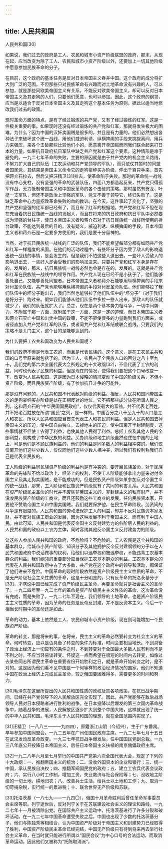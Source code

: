 ```yaml
---
---
---
```

title: 人民共和国
---



人民共和国[30]



如果说，我们过去的政府是工人、农民和城市小资产阶级联盟的政府，那末，从现在起，应当改变为除了工人、农民和城市小资产阶级以外，还要加上一切其他阶级中愿意参加民族革命的分子。

在目前，这个政府的基本任务是反对日本帝国主义吞并中国。这个政府的成分将扩大到广泛的范围，不但那些只对民族革命有兴趣而对土地革命没有兴趣的人，可以参加，就是那些同欧美帝国主义有关系，不能反对欧美帝国主义，却可以反对日本帝国主义及其走狗的人们，只要他们愿意，也可以参加。因此，这个政府的纲领，应当是以适合于反对日本帝国主义及其走狗这个基本任务为原则，据此以适当地修改我们过去的政策。

现时革命方面的特点，是有了经过锻炼的共产党，又有了经过锻炼的红军。这是一件极关重要的事。如果现时还没有经过锻炼的共产党和红军，那就将发生极大的困难。为什么？因为中国的汉奸卖国贼是很多的，并且是有力量的，他们必然想出各种法子来破坏这个统一战线，用他们威迫利诱、纵横捭阖的手段来挑拨离间，用兵力来强压，来各个击破那些比较他们小的、愿意离开卖国贼而同我们联合起来打日本的力量。如果抗日政府抗日军队中缺乏共产党和红军这个要素，这种情形是难于避免的。一九二七年革命的失败，主要的原因就是由于共产党内的机会主义路线，不努力扩大自己的队伍（工农运动和共产党领导的军队），而只依仗其暂时的同盟者国民党。其结果是帝国主义命令它的走狗豪绅买办阶级，伸出千百只手来，首先把蒋介石拉去，然后又把汪精卫[31]拉去，使革命陷于失败。那时的革命统一战线没有中心支柱，没有坚强的革命的武装队伍，四面八方都造起反来，共产党只得孤军作战，无力抵制帝国主义和中国反革命的各个击破的策略。那时虽然有贺龙、叶挺一支军队，但还不是政治上坚强的军队，党又不善于领导它，终归失败了。这是缺乏革命中心力量招致革命失败的血的教训。在今天，这件事起了变化了，坚强的共产党和坚强的红军都已经有了，而且有了红军的根据地。共产党和红军不但在现在充当着抗日民族统一战线的发起人，而且在将来的抗日政府和抗日军队中必然要成为坚强的台柱子，使日本帝国主义者和蒋介石对于抗日民族统一战线所使用的拆台政策，不能达到最后的目的。没有疑义，威迫利诱、纵横捭阖的手段，日本帝国主义者和蒋介石是一定要多方使用的，我们是要十分留神的。

当然，对于抗日民族统一战线的广泛的队伍，我们不能希望每部分都有如同共产党和红军一样程度的巩固。在他们的活动过程中，有些坏分子因为受了敌人的影响退出统一战线的事情，是会发生的。但是我们不怕这些人退出去。一些坏人受敌人的影响退出去，一些好人却会受我们的影响加进来。只要共产党和红军本身是存在的，发展的，那末，抗日民族统一战线必然也会是存在的，发展的。这就是共产党和红军在民族统一战线中的领导作用。共产党人现在已经不是小孩子了，他们能够善处自己，又能够善处同盟者。日本帝国主义者和蒋介石能够用纵横捭阖的手段来对付革命队伍，共产党也能够用纵横捭阖的手段对付反革命队伍。他们能够拉了我们队伍中的坏分子跑出去，我们当然也能够拉了他们队伍中的“坏分子”（对于我们是好分子）跑过来。假如我们能够从他们队伍中多拉一些人出来，那敌人的队伍就减少了，我们的队伍就扩大了。总之，现在是两个基本势力相斗争，一切中间势力，不附属于那一方面，就附属于这一方面，这是一定的道理。而日本帝国主义者和蒋介石灭亡中国和出卖中国的政策，不能不驱使很多的力量跑到我们方面来，或者径直加入共产党和红军的队伍，或者同共产党和红军结成联合战线。只要我们的策略不是关门主义，这个目的是能够达到的。

为什么要把工农共和国改变为人民共和国呢？

我们的政府不但是代表工农的，而且是代表民族的。这个意义，是在工农民主共和国的口号里原来就包括了的，因为工人、农民占了全民族人口的百分之八十至九十。我们党的第六次全国代表大会所规定的十大政纲[32]，不但代表了工农的利益，同时也代表了民族的利益。但是现在的情况，使得我们要把这个口号改变一下，改变为人民共和国。这是因为日本侵略的情况变动了中国的阶级关系，不但小资产阶级，而且民族资产阶级，有了参加抗日斗争的可能性。

那是没有问题的，人民共和国不代表敌对阶级的利益。相反，人民共和国同帝国主义的走狗豪绅买办阶级是处在正相反对的地位，它不把那些成分放在所谓人民之列。这和蒋介石的“中华民国国民政府”，仅仅代表最大的富翁，并不代表老百姓，并不把老百姓放在所谓“国民”之列，是一样的。中国百分之八十至九十的人口是工人和农民，所以人民共和国应当首先代表工人和农民的利益。但是人民共和国去掉帝国主义的压迫，使中国自由独立，去掉地主的压迫，使中国离开半封建制度，这些事情就不但使工农得了利益，也使其他人民得了利益。总括工农及其他人民的全部利益，就构成了中华民族的利益。买办阶级和地主阶级虽然也住在中国的土地上，可是他们是不顾民族利益的，他们的利益是同多数人的利益相冲突的。我们仅仅离开他们这些少数人，仅仅同他们这些少数人相冲突，所以我们有权利称我们自己是代表全民族的。

工人阶级的利益同民族资产阶级的利益也是有冲突的。要开展民族革命，对于民族革命的先锋队不给以政治上、经济上的权利，不使工人阶级能够拿出力量来对付帝国主义及其走狗卖国贼，是不能成功的。但是民族资产阶级如果参加反对帝国主义的统一战线，那末，工人阶级和民族资产阶级就有了共同的利害关系。人民共和国在资产阶级民主革命的时代并不废除非帝国主义的、非封建主义的私有财产，并不没收民族资产阶级的工商业，而且还鼓励这些工商业的发展。任何民族资本家，只要他不赞助帝国主义和中国卖国贼，我们就要保护他。在民主革命阶段，劳资间的斗争是有限度的。人民共和国的劳动法保护工人的利益，却并不反对民族资本家发财，并不反对民族工商业的发展，因为这种发展不利于帝国主义，而有利于中国人民。由此可知，人民共和国是代表反帝国主义反封建势力的各阶层人民的利益的。人民共和国的政府以工农为主体，同时容纳其他反帝国主义反封建势力的阶级。

让这些人参加人民共和国的政府，不危险吗？不危险的。工人农民是这个共和国的基本群众。给城市小资产阶级、知识分子及其他拥护反帝反封建纲领的分子以在人民共和国政府中说话做事的权利，给他们以选举权和被选举权，不能违背工农基本群众的利益。我们纲领的重要部分应当保护工农基本群众的利益。工农基本群众的代表在人民共和国政府中占了大多数，共产党在这个政府中的领导和活动，都保证了他们进来不危险。中国革命的现时阶段依然是资产阶级民主主义性质的革命，不是无产阶级社会主义性质的革命，这是十分明显的。只有反革命的托洛茨基分子[33]，才瞎说中国已经完成了资产阶级民主革命，再要革命就只是社会主义的革命了。一九二四年至一九二七年的革命是资产阶级民主主义性质的革命，这次革命没有完成，而是失败了。一九二七年至现在，我们领导的土地革命，也是资产阶级民主主义性质的革命，因为革命的任务是反帝反封建，并不是反资本主义。今后一个相当长时期中的革命还是如此。

革命的动力，基本上依然是工人、农民和城市小资产阶级，现在则可能增加一个民族资产阶级。

革命的转变，那是将来的事。在将来，民主主义的革命必然要转变为社会主义的革命。何时转变，应以是否具备了转变的条件为标准，时间会要相当地长。不到具备了政治上经济上一切应有的条件之时，不到转变对于全国最大多数人民有利而不是不利之时，不应当轻易谈转变。怀疑这一点而希望在很短的时间内去转变，如像过去某些同志所谓民主革命在重要省份开始胜利之日，就是革命开始转变之时，是不对的。这是因为他们看不见中国是一个何等样的政治经济情况的国家，他们不知道中国在政治上经济上完成民主革命，较之俄国要困难得多，需要更多的时间和努力。



[30]毛泽东在这里所提出的人民共和国性质的政权及其各项政策，在抗日战争期间，已经在共产党领导下的人民解放区完全实现了。因此，共产党能够在敌后战场领导人民对日本侵略者进行胜利的战争。在日本投降以后爆发的第三次国内革命战争中，随着战争的进展，人民解放区逐步扩大到整个中国大陆，这样就出现了统一的中华人民共和国。毛泽东关于人民共和国的理想，就在全国范围内实现了。



[31]汪精卫（一八八三——一九四四），原籍浙江山阴（今绍兴），生于广东番禺。早年参加中国同盟会。一九二五年在广州任国民政府主席。一九二七年七月十五日在武汉发动反革命政变。一九三七年抗日战争爆发后，任中国国民党副总裁。一九三八年底公开投降日本帝国主义，后任日本帝国主义扶植的南京傀儡政府主席。

[32]一九二八年六月至七月举行的中国共产党第六次全国代表大会，规定了下列的十大政纲：一、推翻帝国主义的统治；二、没收外国资本的企业和银行；三、统一中国，承认民族自决权；四、推翻军阀国民党的政府；五、建立工农兵代表会议政府；六、实行八小时工作制，增加工资，失业救济与社会保险等；七、没收地主阶级的一切土地，耕地归农；八、改善兵士生活，给兵士以土地和工作；九、取消一切苛捐杂税，实行统一的累进税；十、联合世界无产阶级和苏联。

[33]托洛茨基（一八七九——一九四〇），俄国十月革命胜利后曾任革命军事委员会主席等职。列宁逝世后，反对列宁关于在苏联建设社会主义的理论和路线，一九二七年十一月被清除出党。在国际共产主义运动中，托洛茨基进行了许多分裂和破坏活动。在一九二七年中国革命遭受失败之后，中国也出现了少数的托洛茨基分子，他们与陈独秀等相结合，认为中国资产阶级对于帝国主义和封建势力已经取得了胜利，中国资产阶级民主革命已经完结，中国无产阶级只有待到将来再去举行社会主义革命，在当时就只能进行所谓以“国民会议”为中心口号的合法运动，而取消革命运动。因此他们又被称为“托陈取消派”。